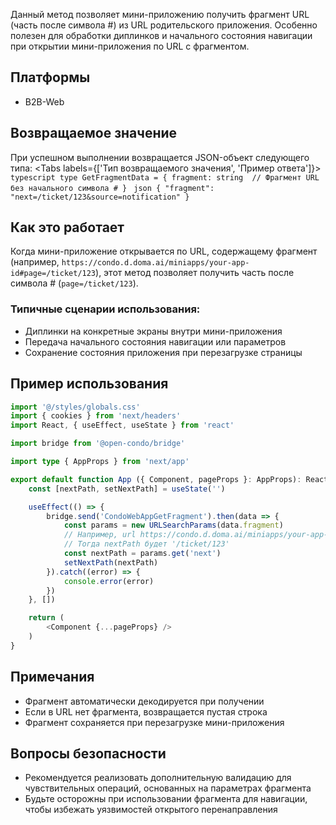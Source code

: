 Данный метод позволяет мини-приложению получить фрагмент URL (часть после символа #) из URL родительского приложения. 
Особенно полезен для обработки диплинков и начального состояния навигации при открытии мини-приложения по URL с фрагментом.

## Платформы
- B2B-Web

## Возвращаемое значение

При успешном выполнении возвращается JSON-объект следующего типа:
<Tabs labels={['Тип возвращаемого значения', 'Пример ответа']}>
    ```typescript
    type GetFragmentData = {
        fragment: string  // Фрагмент URL без начального символа #
    }
    ```
    ```json
    {
      "fragment": "next=/ticket/123&source=notification"
    }
    ```
</Tabs>

## Как это работает

Когда мини-приложение открывается по URL, содержащему фрагмент (например, `https://condo.d.doma.ai/miniapps/your-app-id#page=/ticket/123`), этот метод позволяет получить часть после символа # (`page=/ticket/123`).

### Типичные сценарии использования:
- Диплинки на конкретные экраны внутри мини-приложения
- Передача начального состояния навигации или параметров
- Сохранение состояния приложения при перезагрузке страницы

## Пример использования

```typescript jsx
import '@/styles/globals.css'
import { cookies } from 'next/headers'
import React, { useEffect, useState } from 'react'

import bridge from '@open-condo/bridge'

import type { AppProps } from 'next/app'

export default function App ({ Component, pageProps }: AppProps): React.ReactNode {
    const [nextPath, setNextPath] = useState('')

    useEffect(() => {
        bridge.send('CondoWebAppGetFragment').then(data => {
            const params = new URLSearchParams(data.fragment)
            // Например, url https://condo.d.doma.ai/miniapps/your-app-id#next=/ticket/123. 
            // Тогда nextPath будет '/ticket/123'
            const nextPath = params.get('next')
            setNextPath(nextPath)
        }).catch((error) => {
            console.error(error)
        })
    }, [])

    return (
        <Component {...pageProps} />
    )
}
```

## Примечания

- Фрагмент автоматически декодируется при получении
- Если в URL нет фрагмента, возвращается пустая строка
- Фрагмент сохраняется при перезагрузке мини-приложения

## Вопросы безопасности

- Рекомендуется реализовать дополнительную валидацию для чувствительных операций, основанных на параметрах фрагмента
- Будьте осторожны при использовании фрагмента для навигации, чтобы избежать уязвимостей открытого перенаправления
